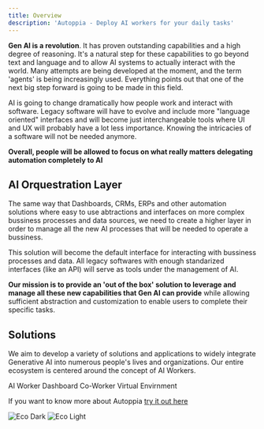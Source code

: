 ```yaml
---
title: Overview
description: 'Autoppia - Deploy AI workers for your daily tasks'
---
```


**Gen AI is a revolution**. It has proven outstanding capabilities and a high degree of reasoning. It's a natural step for these capabilities to go beyond text and language and to allow AI systems to actually interact with the world. Many attempts are being developed at the moment, and the term 'agents' is being increasingly used. Everything points out that one of the next big step forward is going to be made in this field.

AI is going to change dramatically how people work and interact with software. Legacy software will have to evolve and include more "language oriented" interfaces and will become just interchangeable tools where UI and UX will probably have a lot less importance.  Knowing the intricacies of a software will not be needed anymore. 

<Tip>**Overall, people will be allowed to focus on what really matters delegating automation completely to AI**</Tip>


## AI Orquestration Layer

The same way that Dashboards, CRMs, ERPs and other automation solutions where easy to use abtractions and interfaces on more complex bussiness processes and data sources, we need to create a higher layer in order to manage all the new AI processes that will be needed to operate a bussiness. 

This solution will become the default interface for interacting with bussiness processes and data. All legacy softwares with enough standarized interfaces (like an API) will serve as tools under the management of AI. 

**Our mission is to provide an 'out of the box' solution to leverage and manage all these new capabilities that Gen AI can provide** while allowing sufficient abstraction and customization to enable users to complete their specific tasks. 

## Solutions

We aim to develop a variety of solutions and applications to widely integrate Generative AI into numerous people's lives and organizations. Our entire ecosystem is centered around the concept of AI Workers.


<CardGroup cols={3}>
  <Card icon="head-side-gear" href="/products/ai-worker">
    AI Worker
  </Card>
   <Card icon="chart-pie" href="/products/autoppia-dashboard">
    Dashboard
  </Card>
   <Card icon="hand-holding-hand" type="duotone, solid" href="/products/coworker-extension">
    Co-Worker
  </Card>
   <Card icon="cloud" href="/products/virtual-environment">
    Virtual Envirnment
  </Card>
 
</CardGroup>



<Note>If you want to know more about Autoppia [try it out here](https://www.autoppia.com)</Note>

<Frame><img
  className="hidden dark:block"
  src="/images/ecosystem.jpeg"
  alt="Eco Dark"
/></Frame>

<Frame><img
  className="block dark:hidden"
  src="/images/ecosystem.jpeg"
  alt="Eco Light"
/></Frame>


